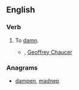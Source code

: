 ==English==

===Verb===
{{en-verb|dampn|es}}

# {{context|transitive|obsolete|lang=en}} To [[damn]].
#* {{rfdate}}, [[w:Geoffrey Chaucer|Geoffrey Chaucer]]

===Anagrams===
* [[dampen#English|dampen]], [[madnep#English|madnep]]